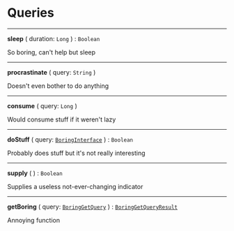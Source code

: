 


<div
  class={"spacer"}
/>



# Queries



---

**sleep** ( duration: `Long` ) : `Boolean` <br/> 

So boring, can't help but sleep

 

---

**procrastinate** ( query: `String` ) <br/> 

Doesn't even bother to do anything

 

---

**consume** ( query: `Long` ) <br/> 

Would consume stuff if it weren't lazy

 

---

**doStuff** ( query: [`BoringInterface`](/docs/sample-boring-documentation--page#boring-object) ) : `Boolean` <br/> 

Probably does stuff but it's not really interesting

 

---

**supply** ( ) : `Boolean` <br/> 

Supplies a useless not-ever-changing indicator

 

---

**getBoring** ( query: [`BoringGetQuery`](/docs/sample-boring-documentation--page#boring-get-query) ) : [`BoringGetQueryResult`](/docs/sample-boring-documentation--page#boring-get-query) <br/> 

Annoying function

 

<div
  class={"spacer"}
/>


